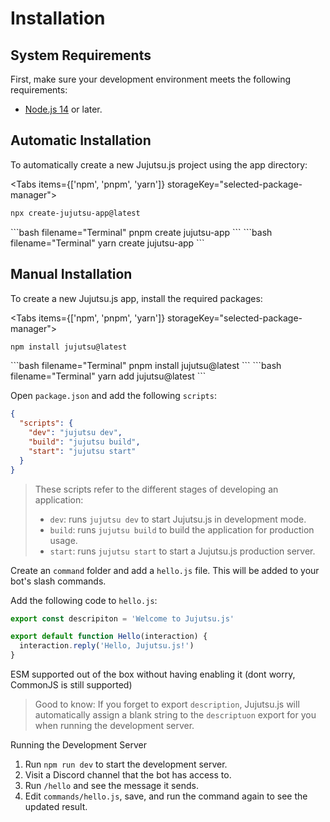 
# Installation

## System Requirements

First, make sure your development environment meets the following requirements:

- [Node.js 14](https://nodejs.org/) or later.

## Automatic Installation

To automatically create a new Jujutsu.js project using the app directory:

<Tabs items={['npm', 'pnpm', 'yarn']} storageKey="selected-package-manager">
  <Tab>
  ```bash filename="Terminal"
  npx create-jujutsu-app@latest
  ```
  </Tab>
  <Tab>
  ```bash filename="Terminal" 
  pnpm create jujutsu-app
  ```
  </Tab>
  <Tab>
  ```bash filename="Terminal"
  yarn create jujutsu-app
  ```
  </Tab>
</Tabs>

## Manual Installation

To create a new Jujutsu.js app, install the required packages:

<Tabs items={['npm', 'pnpm', 'yarn']} storageKey="selected-package-manager">
  <Tab>
  ```bash filename="Terminal"
  npm install jujutsu@latest
  ```
  </Tab>
  <Tab>
  ```bash filename="Terminal"
  pnpm install jujutsu@latest
  ```
  </Tab>
  <Tab>
  ```bash filename="Terminal"
  yarn add jujutsu@latest
  ```
  </Tab>
</Tabs>

Open `package.json` and add the following `scripts`:

```json filename="package.json"
{
  "scripts": {
    "dev": "jujutsu dev",
    "build": "jujutsu build",
    "start": "jujutsu start"
  }
}
```

> These scripts refer to the different stages of developing an application:
>
> - `dev`: runs `jujutsu dev` to start Jujutsu.js in development mode.
> - `build`: runs `jujutsu build` to build the application for production usage.
> - `start`: runs `jujutsu start` to start a Jujutsu.js production server.

Create an `command` folder and add a `hello.js` file. This will be added to your bot's slash commands.

Add the following code to `hello.js`:

```js filename="commands/hello.js"
export const descripiton = 'Welcome to Jujutsu.js'

export default function Hello(interaction) {
  interaction.reply('Hello, Jujutsu.js!')
}
```

<Callout type="info">
  ESM supported out of the box without having enabling it (dont worry, CommonJS is still supported)
</Callout>

> Good to know: If you forget to export `description`, Jujutsu.js will automatically assign a blank string to the `descriptuon` export for you when running the development server.

Running the Development Server

1. Run `npm run dev` to start the development server.
2. Visit a Discord channel that the bot has access to.
3. Run `/hello` and see the message it sends.
4. Edit `commands/hello.js`, save, and run the command again to see the updated result.

